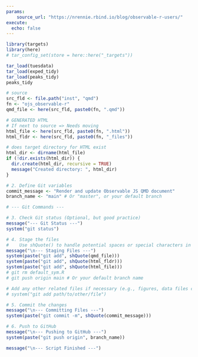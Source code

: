 ```yaml
---
params:
    source_url: "https://nrennie.rbind.io/blog/observable-r-users/"
execute:
  echo: false
---
```



```r
library(targets)
library(here)
# tar_config_set(store = here::here("_targets"))
```

```r
tar_load(tuesdata)
tar_load(exped_tidy)
tar_load(peaks_tidy)
peaks_tidy
```

```r
# source
src_fld <- file.path("inst", "qmd")
fn <- "ojs_observable-r"
qmd_file <- here(src_fld, paste0(fn, ".qmd"))

# GENERATED HTML
# If next to source => Needs moving
html_file <- here(src_fld, paste0(fn, ".html"))
html_fldr <- here(src_fld, paste0(fn, "_files"))

# does target directory for HTML exist
html_dir <- dirname(html_file)
if (!dir.exists(html_dir)) {
  dir.create(html_dir, recursive = TRUE)
  message("Created directory: ", html_dir)
}

# 2. Define Git variables
commit_message <- "Render and update Observable JS QMD document"
branch_name <- "main" # Or "master", or your default branch

# --- Git Commands ---

# 3. Check Git status (Optional, but good practice)
message("--- Git Status ---")
system("git status")

# 4. Stage the files
#    Use shQuote() to handle potential spaces or special characters in paths
message("\n--- Staging Files ---")
system(paste("git add", shQuote(qmd_file)))
system(paste("git add", shQuote(html_fldr)))
system(paste("git add", shQuote(html_file)))
# git rm default_sym.R
# git push origin main # Or your default branch name

# Add any other related files if necessary (e.g., figures, data files committed)
# system("git add path/to/other/file")

# 5. Commit the changes
message("\n--- Committing Files ---")
system(paste("git commit -m", shQuote(commit_message)))

# 6. Push to GitHub
message("\n--- Pushing to GitHub ---")
system(paste("git push origin", branch_name))

message("\n--- Script Finished ---")
```
